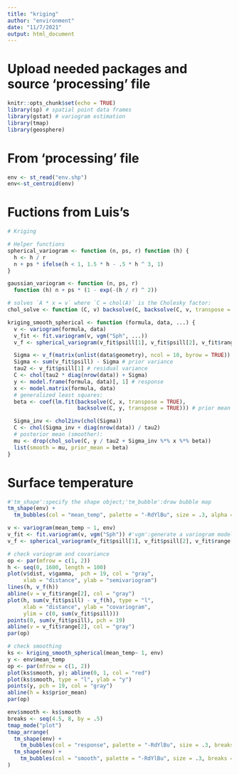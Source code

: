```yaml
---
title: "kriging"
author: "environment"
date: "11/7/2021"
output: html_document
---
```

# Upload needed packages and source 'processing' file
```r
knitr::opts_chunk$set(echo = TRUE)
library(sp) # spatial point data frames
library(gstat) # variogram estimation
library(tmap)
library(geosphere)
```

# From 'processing' file
```r
env <- st_read("env.shp")
env<-st_centroid(env)
```

# Fuctions from Luis's
```r
# Kriging

# Helper functions
spherical_variogram <- function (n, ps, r) function (h) {
  h <- h / r
  n + ps * ifelse(h < 1, 1.5 * h - .5 * h ^ 3, 1)
}

gaussian_variogram <- function (n, ps, r)
  function (h) n + ps * (1 - exp(-(h / r) ^ 2))

# solves `A * x = v` where `C = chol(A)` is the Cholesky factor:
chol_solve <- function (C, v) backsolve(C, backsolve(C, v, transpose = TRUE)) # the solution of triangular system.The result will be a vector if 'x' is a vector and a matrix if 'x' is a matrix.

kriging_smooth_spherical <- function (formula, data, ...) {
  v <- variogram(formula, data)
  v_fit <- fit.variogram(v, vgm("Sph", ...))
  v_f <- spherical_variogram(v_fit$psill[1], v_fit$psill[2], v_fit$range[2])

  Sigma <- v_f(matrix(unlist(data$geometry), ncol = 10, byrow = TRUE)) # semivariogram
  Sigma <- sum(v_fit$psill) - Sigma # prior variance
  tau2 <- v_fit$psill[1] # residual variance
  C <- chol(tau2 * diag(nrow(data)) + Sigma)
  y <- model.frame(formula, data)[, 1] # response
  x <- model.matrix(formula, data)
  # generalized least squares:
  beta <- coef(lm.fit(backsolve(C, x, transpose = TRUE),
                      backsolve(C, y, transpose = TRUE))) # prior mean

  Sigma_inv <- chol2inv(chol(Sigma))
  C <- chol(Sigma_inv + diag(nrow(data)) / tau2)
  # posterior mean (smoother):
  mu <- drop(chol_solve(C, y / tau2 + Sigma_inv %*% x %*% beta))
  list(smooth = mu, prior_mean = beta)
}

```

# Surface temperature
```r
#'tm_shape':specify the shape object;'tm_bubble':draw bubble map
tm_shape(env) +
  tm_bubbles(col = "mean_temp", palette = "-RdYlBu", size = .3, alpha = .5)

v <- variogram(mean_temp ~ 1, env)
v_fit <- fit.variogram(v, vgm("Sph")) #'vgm':generate a variogram model or add to an existing model.
v_f <- spherical_variogram(v_fit$psill[1], v_fit$psill[2], v_fit$range[2])

# check variogram and covariance
op <- par(mfrow = c(1, 2))
h <- seq(0, 1600, length = 100)
plot(v$dist, v$gamma,  pch = 19, col = "gray",
     xlab = "distance", ylab = "semivariogram")
lines(h, v_f(h))
abline(v = v_fit$range[2], col = "gray")
plot(h, sum(v_fit$psill) - v_f(h), type = "l",
     xlab = "distance", ylab = "covariogram",
     ylim = c(0, sum(v_fit$psill)))
points(0, sum(v_fit$psill), pch = 19)
abline(v = v_fit$range[2], col = "gray")
par(op)

# check smoothing
ks <- kriging_smooth_spherical(mean_temp~ 1, env)
y <- env$mean_temp
op <- par(mfrow = c(1, 2))
plot(ks$smooth, y); abline(0, 1, col = "red")
plot(ks$smooth, type = "l", ylab = "y")
points(y, pch = 19, col = "gray")
abline(h = ks$prior_mean)
par(op)

env$smooth <- ks$smooth
breaks <- seq(4.5, 8, by = .5)
tmap_mode("plot")
tmap_arrange(
  tm_shape(env) +
    tm_bubbles(col = "response", palette = "-RdYlBu", size = .3, breaks = breaks),
  tm_shape(env) +
    tm_bubbles(col = "smooth", palette = "-RdYlBu", size = .3, breaks = breaks)
)
```
